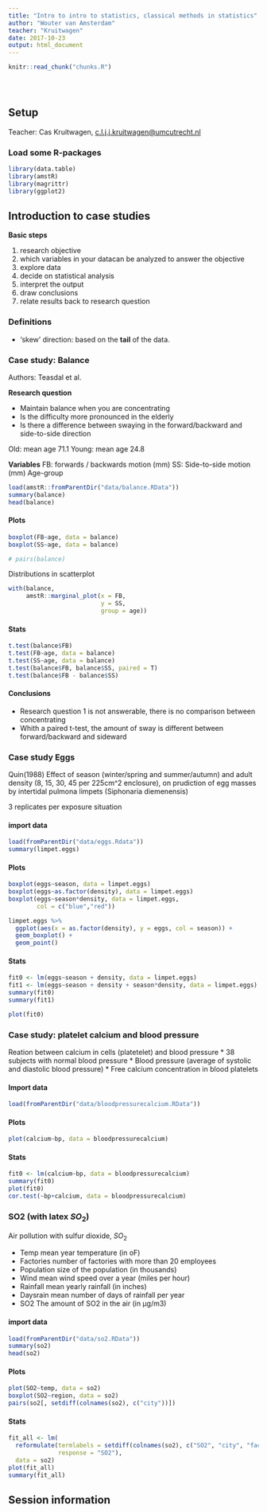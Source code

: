 ```yaml
---
title: "Intro to intro to statistics, classical methods in statistics"
author: "Wouter van Amsterdam"
teacher: "Kruitwagen"
date: 2017-10-23
output: html_document
---
```


<!-- The file analysis/chunks.R contains chunks that define default settings
shared across the workflowr files. -->
```r
knitr::read_chunk("chunks.R")
```

<!-- Update knitr chunk options -->
```r
```

<!-- Insert the date the file was last updated -->
```r
```

<!-- Insert the code version (Git commit SHA1) if Git repository exists and R
 package git2r is installed -->
```r
```

<!-- Add your analysis here -->
## Setup
Teacher: Cas Kruitwagen, <c.l.j.j.kruitwagen@umcutrecht.nl>

### Load some R-packages
```r
library(data.table)
library(amstR)
library(magrittr)
library(ggplot2)
```


## Introduction to case studies
**Basic steps**

1. research objective
2. which variables in your datacan be analyzed to answer the objective
3. explore data
4. decide on statistical analysis
5. interpret the output
6. draw conclusions
7. relate results back to research question

### Definitions

* 'skew' direction: based on the **tail** of the data.

### Case study: Balance
Authors: Teasdal et al.

**Research question**

* Maintain balance when you are concentrating
* Is the difficulty more pronounced in the elderly
* Is there a difference between swaying in the forward/backward and side-to-side direction

Old: mean age 71.1
Young: mean age 24.8

**Variables**
FB: forwards / backwards motion (mm)
SS: Side-to-side motion (mm)
Age-group

```r
load(amstR::fromParentDir("data/balance.RData"))
summary(balance)
head(balance)
```

#### Plots
```r
boxplot(FB~age, data = balance)
boxplot(SS~age, data = balance)

# pairs(balance)
```

Distributions in scatterplot

```r
with(balance,
     amstR::marginal_plot(x = FB,
                          y = SS,
                          group = age))
```



#### Stats
```r
t.test(balance$FB)
t.test(FB~age, data = balance)
t.test(SS~age, data = balance)
t.test(balance$FB, balance$SS, paired = T)
t.test(balance$FB - balance$SS)
```



#### Conclusions

* Research question 1 is not answerable, there is no comparison between concentrating
* Whith a paired t-test, the amount of sway is different between forward/backward and sideward

### Case study Eggs
Quin(1988)
Effect of season (winter/spring and summer/autumn) and adult density (8, 15, 30, 45 per 225cm^2 enclosure), on prudiction of egg masses by intertidal pulmona limpets (Siphonaria diemenensis)

3 replicates per exposure situation

#### import data
```r
load(fromParentDir("data/eggs.Rdata"))
summary(limpet.eggs)
```

#### Plots
```r
boxplot(eggs~season, data = limpet.eggs)
boxplot(eggs~as.factor(density), data = limpet.eggs)
boxplot(eggs~season*density, data = limpet.eggs,
        col = c("blue","red"))

limpet.eggs %>%
  ggplot(aes(x = as.factor(density), y = eggs, col = season)) + 
  geom_boxplot() + 
  geom_point()
```

#### Stats

```r
fit0 <- lm(eggs~season + density, data = limpet.eggs)
fit1 <- lm(eggs~season + density + season*density, data = limpet.eggs)
summary(fit0)
summary(fit1)
```

```r
plot(fit0)
```

### Case study: platelet calcium and blood pressure
Reation between calcium in cells (platetelet) and blood pressure
* 38 subjects with normal blood pressure
* Blood pressure (average of systolic and diastolic blood pressure)
* Free calcium concentration in blood platelets

#### Import data
```r
load(fromParentDir("data/bloodpressurecalcium.RData"))
```

#### Plots
```r
plot(calcium~bp, data = bloodpressurecalcium)
```


#### Stats
```r
fit0 <- lm(calcium~bp, data = bloodpressurecalcium)
summary(fit0)
plot(fit0)
cor.test(~bp+calcium, data = bloodpressurecalcium)
```

### SO2 (with latex $SO_{2}$)
Air pollution with sulfur dioxide, $SO_{2}$

-	Temp	mean year temperature (in oF)
-	Factories	number of factories with more than 20 employees
-	Population	size of the population (in thousands)
-	Wind	mean wind speed over a year (miles per hour)
-	Rainfall	mean yearly rainfall (in inches)
-	Daysrain	mean number of days of rainfall per year
-	SO2	The amount of SO2 in the air (in μg/m3)

#### import data
```r
load(fromParentDir("data/so2.RData"))
summary(so2)
head(so2)
```

#### Plots
```r
plot(SO2~temp, data = so2)
boxplot(SO2~region, data = so2)
pairs(so2[, setdiff(colnames(so2), c("city"))])
```

#### Stats
```r
fit_all <- lm(
  reformulate(termlabels = setdiff(colnames(so2), c("SO2", "city", "factories")),
              response = "SO2"), 
  data = so2)
plot(fit_all)
summary(fit_all)
```



## Session information

<!-- Insert the session information into the document -->
```r
```

